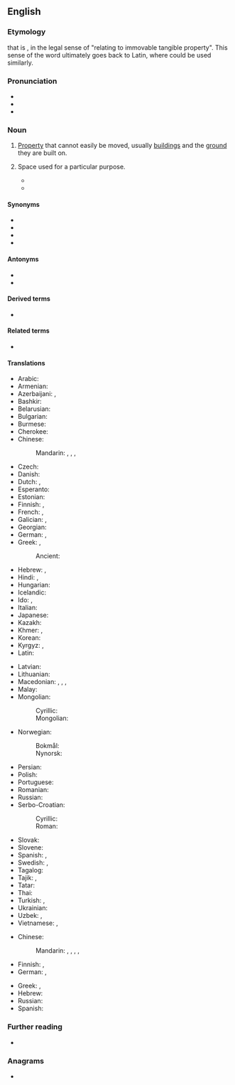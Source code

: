 {{also|real-estate}}
==English==
{{wikipedia}}

===Etymology===
{{m|en|[[estate|Estate]]}} that is {{m|en|real}}, in the legal sense of "relating to immovable tangible property". This sense of the word ultimately goes back to Latin, where {{m|la|reālis}} could be used similarly.

===Pronunciation===
* {{enPR|/rēl' əstātʹ/}}
* {{IPA|en|/ˈɹiːl əˌsteɪt/}}
* {{audio|en|LL-Q1860 (eng)-Vininn126-real estate.wav|Audio (US)}}

===Noun===
{{en-noun|-}}

# [[property|Property]] that cannot easily be moved, usually [[building]]s and the [[ground]] they are built on.
#: {{ux|en|They failed to find any investors for the construction of new '''real estate''' on the north side.}}
#: {{ux|en|It's free '''real estate'''.}}
# {{lb|en|informal}} Space used for a particular purpose.
#* {{quote-book|en|title=Ontario|page=6|url=https://books.google.com/books?isbn=0920620329|author=J. A. Kraulis|year=1982|passage=The "Golden Horseshoe", the commercial and industrial end of Lake Ontario, is the most crowded '''real estate''' in Canada.}}
#* {{quote-book|en|year=2007|author=Preston Gralla|title=Big Book of Windows Hacks|passage=Virtual desktops allow you to stretch your screen '''real estate''' well beyond its normal size.}}

====Synonyms====
* {{l|en|immovable}}
* {{l|en|immovable property}}
* {{l|en|realty}}
* {{l|en|real property}}

====Antonyms====
* {{l|en|personalty}}
* {{l|en|chattels}}

====Derived terms====
* {{l|en|real-estate}}

====Related terms====
* {{l|en|realtor}}

====Translations====
{{trans-top|property that cannot easily be moved}}
* Arabic: {{t+|ar|عَقَار|m}}
* Armenian: {{t+|hy|անշարժ գույք}}
* Azerbaijani: {{t|az|daşınmaz əmlak}}, {{t+|az|əmlak}}
* Bashkir: {{t|ba|күсемһеҙ мөлкәт|sc=Cyrl}}
* Belarusian: {{t|be|нерухо́масць|f}}
* Bulgarian: {{t|bg|недви́жима со́бственост|f}}
* Burmese: {{t+|my|ထာဝရဥစ္စာ}}
* Cherokee: {{t|chr|[[ᎦᏙ ᎣᏤᎵᎪ]]}}
* Chinese:
*: Mandarin: {{t+|cmn|不動產}}, {{t+|cmn|不动产|tr=bùdòngchǎn}}, {{t+|cmn|房地產}}, {{t+|cmn|房地产|tr=fángdìchǎn}}
* Czech: {{t+|cs|nemovitost|f}}
* Danish: {{t|da|fast ejendom|c}}
* Dutch: {{t+|nl|onroerend goed|n}}, {{t+|nl|immobiliën|m-p}}
* Esperanto: {{t|eo|nemoveblaĵoj|p}}
* Estonian: {{t|et|kinnisvara}}
* Finnish: {{t+|fi|kiinteistö}}, {{t+|fi|maaomaisuus}}
* French: {{t+|fr|immobilier|m}}, {{t|fr|bien immobilier|m}}
* Galician: {{t|gl|ben inmóbel|m}}, {{t|gl|ben raíz|m}}
* Georgian: {{t|ka|უძრავი ქონება}}
* German: {{t|de|unbewegliche Sache|f}}, {{t+|de|Immobilie|f}}
* Greek: {{t+|el|ακίνητο|n}}, {{t+|el|ακίνητη περιουσία|f}}
*: Ancient: {{t|grc|ἔγγειος|alt=ἔγγειον|n}}
* Hebrew: {{t|he|נכסי דלא ניידי|m-p|tr=nikhséi deló naydéy|sc=Hebr}}, {{qualifier|acronym}} {{t+|he|נדל״ן|m-p|tr=nadlán}}
* Hindi: {{t|hi|भू-संपदा|f}}, {{t+|hi|स्थावर|m}}
* Hungarian: {{t+|hu|ingatlan}}
* Icelandic: {{t+|is|fasteign|f}}
* Ido: {{t|io|terhavajo}}, {{t+|io|imoblo}}
* Italian: {{t|it|bene immobile|m}}
* Japanese: {{t+|ja|不動産|tr=ふどうさん, fudōsan}}
* Kazakh: {{t|kk|жылжымайтын мүлік}}
* Khmer: {{t+|km|អចលនវត្ថុ}}, {{t+|km|អសង្ហារិមៈ}}
* Korean: {{t+|ko|부동산(不動產)}}
* Kyrgyz: {{t|ky|кыймылсыз мүлк}}, {{t|ky|кыймылсыз буюмдар}}
* Latin: {{t|la|[[rēs]] [[solī]]|f}}
{{trans-mid}}
* Latvian: {{t|lv|nekustamais īpašums|m}}
* Lithuanian: {{t+|lt|nekilnojamasis turtas|m}}
* Macedonian: {{qualifier|a particular property}} {{t|mk|недвижнина|f}}, {{t|mk|недвижност|f}}, {{qualifier|real estate in general}} {{t|mk|недвижнини|p}}, {{t|mk|недвижности|p}}
* Malay: {{t+|ms|hartanah}}
* Mongolian:
*: Cyrillic: {{t|mn|үл хөдлөх хөрөнгө}}
*: Mongolian: {{t|mn|ᠦᠯᠦ ᠬᠥᠳᠡᠯᠬᠦ ᠬᠥᠷᠦᠩᠭᠡ}}
* Norwegian:
*: Bokmål: {{t|nb|fast eiendom|m}}
*: Nynorsk: {{t|nn|fast eigedom|m}}
* Persian: {{t+|fa|املاک|tr=amlâk}}
* Polish: {{t+|pl|nieruchomość|f}}
* Portuguese: {{t|pt|bem imóvel|m}}
* Romanian: {{t+|ro|imobil|n}}
* Russian: {{t+|ru|недви́жимость|f}}
* Serbo-Croatian:
*: Cyrillic: {{t|sh|некретнѝна|f}}
*: Roman: {{t+|sh|nekretnìna|f}}
* Slovak: {{t|sk|nehnuteľnosť|f}}
* Slovene: {{t+|sl|nepremičnina|f}}
* Spanish: {{t|es|bien inmueble|m}}, {{t+|es|bien raíz|m}}
* Swedish: {{t+|sv|fast egendom|c}}, {{t+|sv|fastighet|c}}
* Tagalog: {{t|tl|pingkas}}
* Tajik: {{t|tg|мулки ғайриманкул}}, {{t|tg|амволи ғайриманқул}}
* Tatar: {{t|tt|күчемсез мөлкәт}}
* Thai: {{t+|th|อสังหาริมทรัพย์}}
* Turkish: {{t+|tr|emlak}}, {{t+|tr|gayrimenkul}}
* Ukrainian: {{t|uk|нерухо́мість|f}}
* Uzbek: {{t+|uz|amlok}}, {{t|uz|koʻchmas mulk}}
* Vietnamese: {{t+|vi|bất động sản}}, {{t+|vi|địa ốc}} {{qualifier|dated}}
{{trans-bottom}}

{{trans-top|space used for a particular purpose}}
* Chinese:
*: Mandarin: {{t+|cmn|地方|tr=dìfang}}, {{t+|cmn|空間}}, {{t+|cmn|空间|tr=kōngjiān}}, {{t+|cmn|餘地}}, {{t+|cmn|余地|tr=yúdì}}
* Finnish: {{t+|fi|tila}}, {{t+|fi|alue}}
* German: {{t+|de|Spielraum|m}}, {{t+|de|Platz|m}}
{{trans-mid}}
* Greek: {{t|el|διαθέσιμος χώρος|m}}, {{t+|el|χώρος|m}}
* Hebrew: {{qualifier|acronym}} {{t+|he|נדל״ן|m-p|tr=nadlán}}
* Russian: {{t-needed|ru}}
* Spanish: {{t-needed|es}}
{{trans-bottom}}

===Further reading===
* {{R:OneLook}}

===Anagrams===
* {{anagrams|en|a=aaeeelrstt|etersalate}}